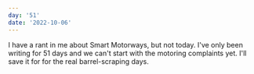 ```yaml
---
day: '51'
date: '2022-10-06'
---
```


I have a rant in me about Smart Motorways, but not today. I've only been writing for 51 days and we can't start with the motoring complaints yet. I'll save it for for the real barrel-scraping days.
